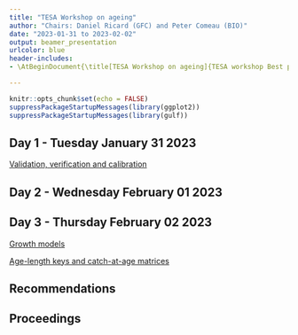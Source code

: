 ```yaml
---
title: "TESA Workshop on ageing"
author: "Chairs: Daniel Ricard (GFC) and Peter Comeau (BIO)"
date: "2023-01-31 to 2023-02-02"
output: beamer_presentation
urlcolor: blue
header-includes:
- \AtBeginDocument{\title[TESA Workshop on ageing]{TESA workshop Best practices in ageing}}

---
```


```r
knitr::opts_chunk$set(echo = FALSE)
suppressPackageStartupMessages(library(ggplot2))
suppressPackageStartupMessages(library(gulf))
```

## Day 1 - Tuesday January 31 2023

[Validation, verification and calibration](./validation-verification-calibration.pdf)


## Day 2 - Wednesday February 01 2023

## Day 3 - Thursday February 02 2023

[Growth models](./growth-models.pdf)

[Age-length keys and catch-at-age matrices](./age-length-keys.pdf)

## Recommendations



## Proceedings



